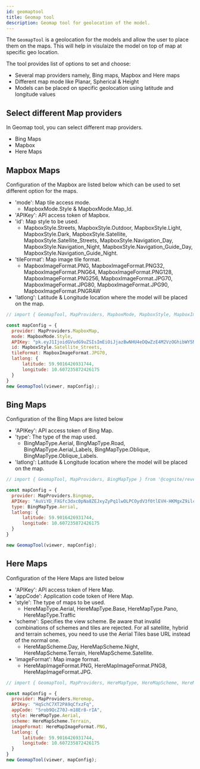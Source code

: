```yaml
---
id: geomaptool
title: Geomap tool
description: Geomap tool for geolocation of the model.
---
```



The `GeomapTool` is a geolocation for the models and allow the user to place them on the maps. This will help in visulaize the model
on top of map at specific geo location.

The tool provides list of options to set and choose:
- Several map providers namely, Bing maps, Mapbox and Here maps
- Different map mode like Planar, Spherical & Height 
- Models can be placed on specific geolocation using latitude and longitude values

<DemoWrapper name="Cognite3DViewerDemo" />

## Select different Map providers

In Geomap tool, you can select different map providers.
- Bing Maps
- Mapbox
- Here Maps

## Mapbox Maps
Configuration of the Mapbox are listed below which can be used to set different option for the maps.
- 'mode': Map tile access mode.
  - MapboxMode.Style & MapboxMode.Map_Id.
- 'APIKey': API access token of Mapbox.
- 'id': Map style to be used.
  - MapboxStyle.Streets, MapboxStyle.Outdoor, MapboxStyle.Light, MapboxStyle.Dark, MapboxStyle.Satellite,
MapboxStyle.Satellite_Streets, MapboxStyle.Navigation_Day, MapboxStyle.Navigation_Night, MapboxStyle.Navigation_Guide_Day, MapboxStyle.Navigation_Guide_Night.
- 'tileFormat': Map image tile format.
  - MapboxImageFormat.PNG, MapboxImageFormat.PNG32, MapboxImageFormat.PNG64, MapboxImageFormat.PNG128,
  MapboxImageFormat.PNG256, MapboxImageFormat.JPG70, MapboxImageFormat.JPG80, MapboxImageFormat.JPG90, MapboxImageFormat.PNGRAW
- 'latlong': Latitude & Longitude location where the model will be placed on the map.

```jsx runnable
// import { GeomapTool, MapProviders, MapboxMode, MapboxStyle, MapboxImageFormat } from '@cognite/reveal/tools';

const mapConfig = {
  provider: MapProviders.MapboxMap,
  mode: MapboxMode.Style,
  APIKey: "pk.eyJ1IjoidGVudG9uZSIsImEiOiJjazBwNHU4eDQwZzE4M2VzOGhibWY5NXo5In0.8xpF1DEcT6Y4000vNhjj1g",
  id: MapboxStyle.Satellite_Streets,
  tileFormat: MapboxImageFormat.JPG70,
  latlong: {
      latitude: 59.9016426931744,
      longitude: 10.607235872426175
  }
}
new GeomapTool(viewer, mapConfig);;
```
## Bing Maps
Configuration of the Bing Maps are listed below
- 'APIKey': API access token of Bing Map.
- 'type': The type of the map used.
  - BingMapType.Aerial, BingMapType.Road, BingMapType.Aerial_Labels, BingMapType.Oblique, BingMapType.Oblique_Labels.
- 'latlong': Latitude & Longitude location where the model will be placed on the map.

```jsx runnable
// import { GeomapTool, MapProviders, BingMapType } from '@cognite/reveal/tools';

const mapConfig = {
  provider: MapProviders.Bingmap,
  APIKey: "AuViYD_FXGfc3dxc0pNa8ZEJxyZyPq1lwOLPCOydV3f0tlEVH-HKMgxZ9ilcRj-T",
  type: BingMapType.Aerial,
  latlong: {
      latitude: 59.9016426931744,
      longitude: 10.607235872426175
  }
}

new GeomapTool(viewer, mapConfig);
```

## Here Maps
Configuration of the Here Maps are listed below
- 'APIKey': API access token of Here Map.
- 'appCode': Application code token of Here Map.
- 'style': The type of maps to be used.
  - HereMapType.Aerial, HereMapType.Base, HereMapType.Pano, HereMapType.Traffic
- 'scheme': Specifies the view scheme. Be aware that invalid combinations of schemes and tiles are rejected. For all satellite,
 hybrid and terrain schemes, you need to use the Aerial Tiles base URL instead of the normal one.
  - HereMapScheme.Day, HereMapScheme.Night, HereMapScheme.Terrain, HereMapScheme.Satellite.
- 'imageFormat': Map image format.
  - HereMapImageFormat.PNG, HereMapImageFormat.PNG8, HereMapImageFormat.JPG.

```jsx runnable
// import { GeomapTool, MapProviders, HereMapType, HereMapScheme, HereMapImageFormat } from '@cognite/reveal/tools';

const mapConfig = {
  provider: MapProviders.Heremap,
  APIKey: "HqSchC7XT2PA9qCfxzFq",
  appCode: "5rob9QcZ70J-m18Er8-rIA",
  style: HereMapType.Aerial,
  scheme: HereMapScheme.Terrain,
  imageFormat: HereMapImageFormat.PNG,
  latlong: {
      latitude: 59.9016426931744,
      longitude: 10.607235872426175
  }
}
new GeomapTool(viewer, mapConfig);
```
